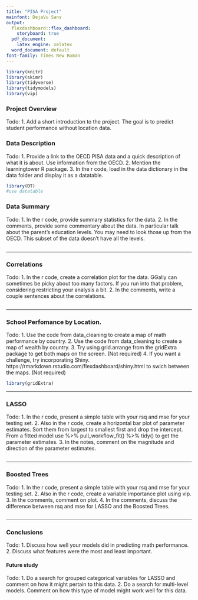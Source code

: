 ---
title: "PISA Project"
mainfont: DejaVu Sans
output:
  flexdashboard::flex_dashboard:
    storyboard: true
  pdf_document:
    latex_engine: xelatex
  word_document: default
font-family: Times New Roman
---
  
  
```{r, message=FALSE, echo = F} 
library(knitr)
library(skimr)
library(tidyverse)
library(tidymodels)
library(vip)

```

### Project Overview
Todo:
1. Add a short introduction to the project. The goal is to predict student performance without location data.


### Data Description
Todo: 
1. Provide a link to the OECD PISA data and a quick description of what it is about. Use information from the OECD.
2. Mention the learningtower R package.
3. In the r code, load in the data dictionary in the data folder and display it as a datatable.

```{r }
library(DT)
#use datatable

```


### Data Summary

Todo:
1. In the r code, provide summary statistics for the data.
2. In the comments, provide some commentary about the data. In particular talk about the parent's education levels. You may need to look those up from the OECD. This subset of the data doesn't have all the levels.

```{r echo = F}

```

*** 



### Correlations
Todo:
1. In the r code, create a correlation plot for the data. GGally can sometimes be picky about too many factors. If you run into that problem, considering restricting your analysis a bit.
2. In the comments, write a couple sentences about the correlations.

```{r}

```

***


### School Perfomance by Location.

Todo:
1. Use the code from data_cleaning to create a map of math performance by country.
2. Use the code from data_cleaning to create a map of wealth by country.
3. Try using grid.arrange from the gridExtra package to get both maps on the screen. (Not required)
4. If you want a challenge, try incorporating Shiny. https://rmarkdown.rstudio.com/flexdashboard/shiny.html to swich between the maps. (Not required)

```{r map}
library(gridExtra)
```

***


### LASSO

Todo:
1. In the r code, present a simple table with your rsq and mse for your testing set.
2. Also in the r code, create a horizontal bar plot of parameter estimates. Sort them from largest to smallest first and drop the intercept. From a fitted model use %>% pull_workflow_fit() %>% tidy()  to get the parameter estimates.
3. In the notes, comment on the magnitude and direction of the parameter estimates.



```{r lasso, echo = F}


```

***
  


### Boosted Trees

Todo:
1. In the r code, present a simple table with your rsq and mse for your testing set.
2. Also in the r code, create a variable importance plot using vip.
3. In the comments, comment on plot.
4. In the comments, discuss the difference between rsq and mse for LASSO and the Boosted Trees.

```{r}

```

*** 



### Conclusions
Todo:
1. Discuss how well your models did in predicting math performance.
2. Discuss what features were the most and least important.

#### Future study

Todo:
1. Do a search for grouped categorical variables for LASSO and comment on how it might pertain to this data.
2. Do a search for multi-level models. Comment on how this type of model might work well for this data.
